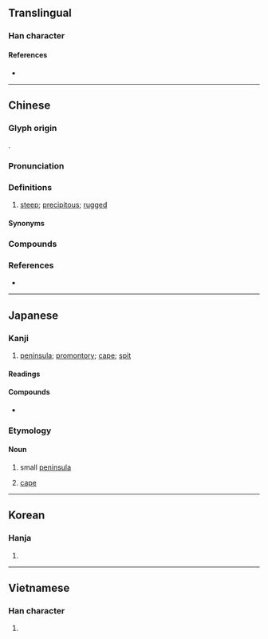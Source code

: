 {{also|埼|﨑|嵜}}
{{character info/new}}
==Translingual==

===Han character===
{{Han char|rn=46|rad=山|as=08|sn=11|four=24721|canj=UKMR|ids=⿰山奇}}

====References====
* {{Han ref|kx=0313.190|dkj=08169|dj=0614.150|hdz=10778.100|uh=5D0E|ud=23822|bh=B154|bd=45396}}

----

==Chinese==
{{zh-forms}}

===Glyph origin===
{{Han etym}}
{{Han compound|山|奇|ls=psc|c1=s|c2=p|t1=mountain}}.

===Pronunciation===
{{zh-pron
|m=崎
|c=kei4,kei1
|mn=qz,tw:khi/xm:kî/qz,xm:kiâ/tw:kiā
|mn_note=khi/kî - literary; kiâ/kiā - vernacular
|mc=y
|oc=y
|cat=a
}}

===Definitions===
{{zh-hanzi}}

# {{lb|zh|literary|or|Min Nan}} [[steep]]; [[precipitous]]; [[rugged]]

====Synonyms====
{{zh-syn-saurus|陡峭}}

===Compounds===
{{zh-der|崎崟|崎嶇|崎嶇不平|崎嶇鳥道|崛崎|嶔崎|嶔崎歷落|嶔崎磊落|嶢崎|川崎|川崎症|長崎}}

===References===
* {{R:yue:Hanzi}}

----

==Japanese==

===Kanji===
{{ja-kanji|grade=c|rs=山08}}

# [[peninsula]]; [[promontory]]; [[cape]]; [[spit]]

====Readings====
{{ja-readings
|goon=き
|kanon=き
|kun=さき-, みさき-, けわし.い
}}

====Compounds====
* {{ja-r|長崎|^ながさき}}

===Etymology===
{{ja-kanjitab|さき|yomi=k}}
{{rfe|ja}}

====Noun====
{{ja-noun|さき}}

# {{lb|ja|geography|sort=さき}} small [[peninsula]]
# {{lb|ja|geography|sort=さき}} [[cape]]

----

==Korean==

===Hanja===
{{ko-hanja|hangeul=기|rv=gi|mr=ki}}

# {{defn|lang=ko|sort=山08}}

----

==Vietnamese==

===Han character===
{{vi-hantu|[[khi]], [[kì]]|rs=山08}}

# {{defn|lang=vi|sort=山08}}